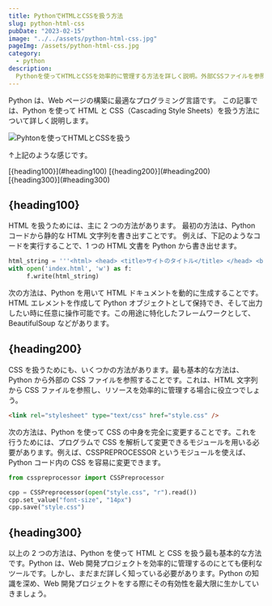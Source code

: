 ```yaml
---
title: PythonでHTMLとCSSを扱う方法
slug: python-html-css
pubDate: "2023-02-15"
image: "../../assets/python-html-css.jpg"
pageImg: /assets/python-html-css.jpg
category:
  - python
description:
  Pythonを使ってHTMLとCSSを効率的に管理する方法を詳しく説明。外部CSSファイルを参照したり、プログラムで変更するなど、Web開発で有効なツールです。
---
```




Python は、Web ページの構築に最適なプログラミング言語です。
この記事では、Python を使って HTML と CSS（Cascading Style Sheets）を扱う方法について詳しく説明します。

![Pyhtonを使ってHTMLとCSSを扱う](../../assets/python-html-css-image.jpg)

↑上記のような感じです。

<Toc client:load>
	<TocItem>[{heading100}](#heading100)</TocItem>
	<TocItem>[{heading200}](#heading200)</TocItem>
	<TocItem>[{heading300}](#heading300)</TocItem>
</Toc>

## {heading100}

HTML を扱うためには、主に 2 つの方法があります。
最初の方法は、Python コードから静的な HTML 文字列を書き出すことです。
例えば、下記のようなコードを実行することで、1 つの HTML 文書を Python から書き出せます。

```python
html_string = '''<html> <head> <title>サイトのタイトル</title> </head> <body> <h1>これはサイトのタイトルです</h1> <p>このサイトの内容です。</p> </body> </html'''
with open('index.html', 'w') as f:
     f.write(html_string)
```

次の方法は、Python を用いて HTML ドキュメントを動的に生成することです。
HTML エレメントを作成して Python オブジェクトとして保持でき、そして出力したい時に任意に操作可能です。この用途に特化したフレームワークとして、BeautifulSoup などがあります。

## {heading200}

CSS を扱うためにも、いくつかの方法があります。最も基本的な方法は、Python から外部の CSS ファイルを参照することです。これは、HTML 文字列から CSS ファイルを参照し、リソースを効率的に管理する場合に役立つでしょう。

```html
<link rel="stylesheet" type="text/css" href="style.css" />
```

次の方法は、Python を使って CSS の中身を完全に変更することです。これを行うためには、プログラムで CSS を解析して変更できるモジュールを用いる必要があります。例えば、CSSPREPROCESSOR というモジュールを使えば、Python コード内の CSS を容易に変更できます。

```python
from csspreprocessor import CSSPreprocessor

cpp = CSSPreprocessor(open("style.css", "r").read())
cpp.set_value("font-size", "14px")
cpp.save("style.css")
```

## {heading300}

以上の 2 つの方法は、Python を使って HTML と CSS を扱う最も基本的な方法です。Python は、Web 開発プロジェクトを効率的に管理するのにとても便利なツールです。しかし、まだまだ詳しく知っている必要があります。Python の知識を深め、Web
開発プロジェクトをする際にその有効性を最大限に生かしていきましょう。
